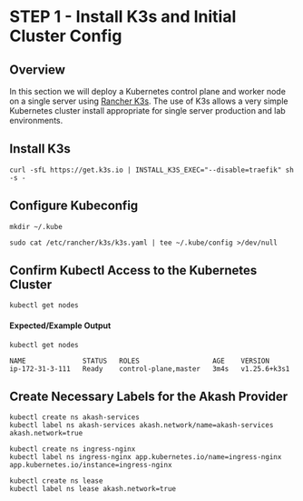 # STEP 1 - Install K3s and Initial Cluster Config

## Overview

In this section we will deploy a Kubernetes control plane and worker node on a single server using [Rancher K3s](https://www.rancher.com/products/k3s).  The use of K3s allows a very simple Kubernetes cluster install appropriate for single server production and lab environments.

## Install K3s

```
curl -sfL https://get.k3s.io | INSTALL_K3S_EXEC="--disable=traefik" sh -s -
```

## Configure Kubeconfig

```
mkdir ~/.kube

sudo cat /etc/rancher/k3s/k3s.yaml | tee ~/.kube/config >/dev/null
```

## Confirm Kubectl Access to the Kubernetes Cluster

```
kubectl get nodes
```

#### Expected/Example Output

```
kubectl get nodes

NAME              STATUS   ROLES                  AGE    VERSION
ip-172-31-3-111   Ready    control-plane,master   3m4s   v1.25.6+k3s1
```

## Create Necessary Labels for the Akash Provider

```
kubectl create ns akash-services
kubectl label ns akash-services akash.network/name=akash-services akash.network=true

kubectl create ns ingress-nginx
kubectl label ns ingress-nginx app.kubernetes.io/name=ingress-nginx app.kubernetes.io/instance=ingress-nginx

kubectl create ns lease
kubectl label ns lease akash.network=true
```
